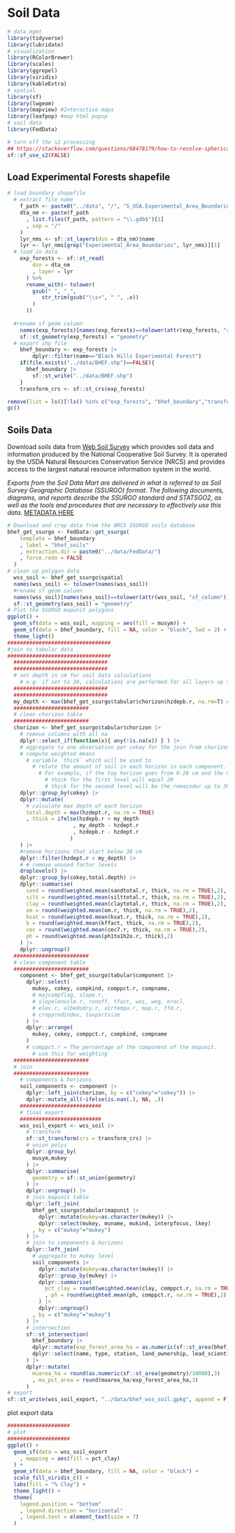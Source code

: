 # Soil Data {#soil_data}

```r
# data mgmt
library(tidyverse)
library(lubridate)
# visualization
library(RColorBrewer)
library(scales)
library(ggrepel)
library(viridis)
library(kableExtra)
# spatial
library(sf)
library(lwgeom) 
library(mapview) #Interactive maps
library(leafpop) #map html popup
# soil data
library(FedData)
```

```r
# turn off the s2 processing 
## https://stackoverflow.com/questions/68478179/how-to-resolve-spherical-geometry-failures-when-joining-spatial-data
sf::sf_use_s2(FALSE)
```

## Load Experimental Forests shapefile

```r
# load boundary shapefile
  # extract file name
    f_path <- paste0("../data", "/", "S_USA.Experimental_Area_Boundaries.gdb", "/")
    dta_nm <- paste(f_path
      , list.files(f_path, pattern = "\\.gdb$")[1]
      , sep = "/"
    )
    lyr_nms <- sf::st_layers(dsn = dta_nm)$name
    lyr <- lyr_nms[grep("Experimental_Area_Boundaries", lyr_nms)][1]
  # load in data
    exp_forests <- sf::st_read(
        dsn = dta_nm
        , layer = lyr
      ) %>%
      rename_with(~ tolower(
        gsub(" ", "_",
           str_trim(gsub("\\s+", " ", .x))
        )
      ))
    
  #rename sf geom column
    names(exp_forests)[names(exp_forests)==tolower(attr(exp_forests, "sf_column"))] = "geometry"
    sf::st_geometry(exp_forests) = "geometry"
  # export shp file
    bhef_boundary <- exp_forests |> 
        dplyr::filter(name=="Black Hills Experimental Forest")
    if(file.exists("../data/BHEF.shp")==FALSE){
      bhef_boundary |>
        sf::st_write("../data/BHEF.shp")
    }
    transform_crs <- sf::st_crs(exp_forests)
```

```r
remove(list = ls()[!ls() %in% c("exp_forests", "bhef_boundary","transform_crs")])
gc()
```

## Soils Data

Download soils data from [Web Soil Survey](https://websoilsurvey.nrcs.usda.gov/app/) which provides soil data and information produced by the National Cooperative Soil Survey. It is operated by the USDA Natural Resources Conservation Service (NRCS) and provides access to the largest natural resource information system in the world.

*Exports from the Soil Data Mart are delivered in what is referred to as Soil Survey Geographic Database (SSURGO) format. The following documents, diagrams, and reports describe the SSURGO standard and STATSGO2, as well as the tools and procedures that are necessary to effectively use this data.* [METADATA HERE](https://www.nrcs.usda.gov/sites/default/files/2022-08/SSURGO-Metadata-Table-Column-Descriptions-Report.pdf)

```r
# Download and crop data from the NRCS SSURGO soils database
bhef_get_ssurgo <- FedData::get_ssurgo(
    template = bhef_boundary
    , label = "bhef_soils"
    , extraction.dir = paste0("../data/FedData/")
    , force.redo = FALSE
  )
# clean up polygon data
  wss_soil <- bhef_get_ssurgo$spatial
  names(wss_soil) <- tolower(names(wss_soil))
  #rename sf geom column
  names(wss_soil)[names(wss_soil)==tolower(attr(wss_soil, "sf_column"))] = "geometry"
  sf::st_geometry(wss_soil) = "geometry"
# Plot the SSURGO mapunit polygons
ggplot() +
  geom_sf(data = wss_soil, mapping = aes(fill = musym)) + 
  geom_sf(data = bhef_boundary, fill = NA, color = "black", lwd = 2) +
  theme_light()
#################################
#join to tabular data
#################################
  ##############################
  ##############################
  # set depth in cm for soil data calculations
    # e.g. if set to 30, calculations are performed for all layers up to 30 cm
  ##############################
  ##############################
  my_depth <- max(bhef_get_ssurgo$tabular$chorizon$hzdepb.r, na.rm=T) # 30 # cm
  ########################
  # clean chorizon table
  ########################
  chorizon <- bhef_get_ssurgo$tabular$chorizon |> 
    # remove columns with all na
    dplyr::select_if(function(x){ any(!is.na(x)) } ) |> 
    # aggregate to one observation per cokey for the join from chorizon data to component data
    # compute weighted means
      # variable `thick` which will be used to 
        # relate the amount of soil in each horizon in each component. 
          # For example, if the top horizon goes from 0-20 cm and the next horizon goes from 20-48 cm:
            # thick for the first level will equal 20 
            # thick for the second level will be the remainder up to 30 cm = 10
    dplyr::group_by(cokey) |> 
    dplyr::mutate(
      # calculate max depth of each horizon
      total.depth = max(hzdept.r, na.rm = TRUE)
      , thick = ifelse(hzdepb.r > my_depth
                     , my_depth - hzdept.r
                     , hzdepb.r - hzdept.r
                    )
    ) |> 
    #remove horizons that start below 30 cm
    dplyr::filter(hzdept.r < my_depth) |>
    # # remove unused factor levels
    droplevels() |>
    dplyr::group_by(cokey,total.depth) |> 
    dplyr::summarise(
      sand = round(weighted.mean(sandtotal.r, thick, na.rm = TRUE),2),
      silt = round(weighted.mean(silttotal.r, thick, na.rm = TRUE),2),
      clay = round(weighted.mean(claytotal.r, thick, na.rm = TRUE),2),
      om = round(weighted.mean(om.r, thick, na.rm = TRUE),2),
      ksat = round(weighted.mean(ksat.r, thick, na.rm = TRUE),2),
      k = round(weighted.mean(kffact, thick, na.rm = TRUE),2),
      cec = round(weighted.mean(cec7.r, thick, na.rm = TRUE),2),
      ph = round(weighted.mean(ph1to1h2o.r, thick),2)
    ) |> 
    dplyr::ungroup()
  ########################
  # clean component table
  ########################
    component <- bhef_get_ssurgo$tabular$component |> 
      dplyr::select(
        mukey, cokey, compkind, comppct.r, compname, 
        # majcompflag, slope.r, 
        # slopelenusle.r, runoff, tfact, wei, weg, erocl, 
        # elev.r, albedodry.r, airtempa.r, map.r, ffd.r, 
        # cropprodindex, taxpartsize
      ) |> 
      dplyr::arrange(
        mukey, cokey, comppct.r, compkind, compname
      )
      # comppct.r = The percentage of the component of the mapunit.
        # use this for weighting
  ########################
  # join
  ########################
    # components & horizons
    soil_components <- component |> 
      dplyr::left_join(chorizon, by = c("cokey"="cokey")) |> 
      dplyr::mutate_all(~ifelse(is.nan(.), NA, .))
    ##########################
    # final export
    ##########################
    wss_soil_export <- wss_soil |> 
      # transform
      sf::st_transform(crs = transform_crs) |> 
      # union polys
      dplyr::group_by(
        musym,mukey
      ) |> 
      dplyr::summarise(
        geometry = sf::st_union(geometry)
      ) |> 
      dplyr::ungroup() |> 
      # join mapunit table
      dplyr::left_join(
        bhef_get_ssurgo$tabular$mapunit |> 
          dplyr::mutate(mukey=as.character(mukey)) |> 
          dplyr::select(mukey, muname, mukind, interpfocus, lkey)
        , by = c("mukey"="mukey")
      ) |> 
      # join to components & horizons
      dplyr::left_join(
        # aggregate to mukey level
        soil_components |>
          dplyr::mutate(mukey=as.character(mukey)) |> 
          dplyr::group_by(mukey) |> 
          dplyr::summarise(
            pct_clay = round(weighted.mean(clay, comppct.r, na.rm = TRUE),2)
            , ph = round(weighted.mean(ph, comppct.r, na.rm = TRUE),2)
          ) |> 
          dplyr::ungroup()
        , by = c("mukey"="mukey")
      ) |> 
      # intersection
      sf::st_intersection(
        bhef_boundary |> 
        dplyr::mutate(exp_forest_area_ha = as.numeric(sf::st_area(bhef_boundary)/10000)) |> 
        dplyr::select(name, type, station, land_ownership, lead_scientist, exp_forest_area_ha)
      ) |> 
      dplyr::mutate(
        muarea_ha = round(as.numeric(sf::st_area(geometry)/10000),3)
        , mu_pct_area = round(muarea_ha/exp_forest_area_ha,3)
      )
# export
sf::st_write(wss_soil_export, "../data/bhef_wss_soil.gpkg", append = F)

```

plot export data

```r
####################
# plot
####################
ggplot() +
  geom_sf(data = wss_soil_export
    , mapping = aes(fill = pct_clay)
  ) + 
  geom_sf(data = bhef_boundary, fill = NA, color = "black") +
  scale_fill_viridis_c() +
  labs(fill = "% Clay") +
  theme_light() +
  theme(
    legend.position = "bottom"
    , legend.direction = "horizontal"
    , legend.text = element_text(size = 7)
  )

```
